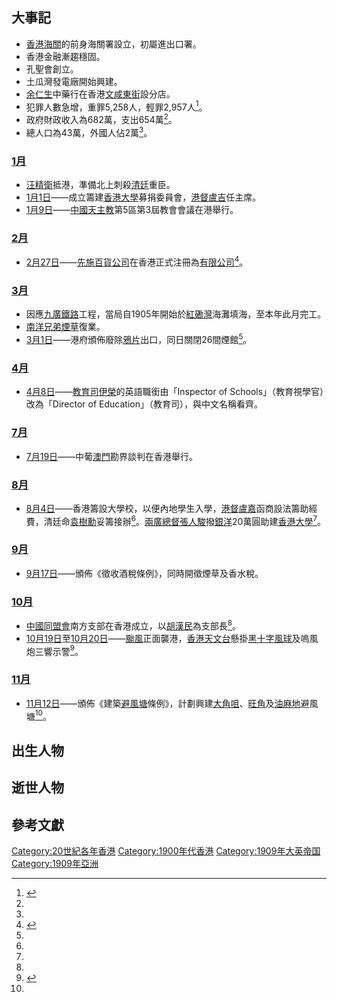 {{HKYearTOC|1909}}
{{NoteUTC+8}}
{{C20YearInTopic|1909年}}
{{香港歷史}}

==大事記==
*[[香港海關|香港海關]]的前身海關署設立，初屬進出口署。
*香港金融漸趨穩固。
*孔聖會創立。
*土瓜灣發電廠開始興建。
*[[余仁生|余仁生]]中藥行在香港[[文咸東街|文咸東街]]設分店。
*犯罪人數急增，重罪5,258人，輕罪2,957人<ref name="香港6000年">{{cite book |authors=湯開建 蕭國健 陳佳榮 |year=1998年 |title=《香港6000年（遠古－1997）》 |page=頁326 |publisher=麒麟書業有限公司 |isbn=9622321232}}{{zh-hant}}</ref>。
*政府財政收入為682萬，支出654萬<ref name="香港6000年"/>。
*總人口為43萬，外國人佔2萬<ref name="香港6000年"/>。

===[[1月|1月]]===
*[[汪精衛|汪精衛]]抵港，準備北上刺殺[[清廷|清廷]]重臣。
*[[1月1日|1月1日]]——成立籌建[[香港大學|香港大學]]募捐委員會，[[港督|港督]][[盧吉|盧吉]]任主席。
*[[1月9日|1月9日]]——[[中國天主教|中國天主教]]第5區第3屆教會會議在港舉行。

===[[2月|2月]]===
*[[2月27日|2月27日]]——[[先施百貨公司|先施百貨公司]]在香港正式注冊為[[有限公司|有限公司]]<ref name="民">{{cite book |editors=[[李新_(1918年)|李新]]總主編，中國社會科學院近代史研究所[[中華民國史|中華民國史]]研究室，韓信夫、姜克夫主編 |title=《中華民國史大事記》 |location=北京 |publisher=[[中華書局|中華書局]] |year=2011 |isbn=9787101079982 }}</ref>{{rp|141}}。

===[[3月|3月]]===
*因應[[九廣鐵路|九廣鐵路]]工程，當局自1905年開始於[[紅磡灣|紅磡灣]]海灘填海，至本年此月完工。
*[[南洋兄弟煙草|南洋兄弟煙草]]復業。
*[[3月1日|3月1日]]——港府頒佈廢除[[鴉片|鴉片]]出口，同日關閉26間煙館<ref name="香港6000年"/>。

===[[4月|4月]]===
*[[4月8日|4月8日]]——[[教育司|教育司]][[伊榮|伊榮]]的英語職銜由「Inspector of Schools」（教育視學官）改為「Director of Education」（教育司），與中文名稱看齊。

===[[7月|7月]]===
*[[7月19日|7月19日]]——中葡[[澳門|澳門]]勘界談判在香港舉行。

===[[8月|8月]]===
*[[8月4日|8月4日]]——香港籌設大學校，以便內地學生入學，[[港督|港督]][[盧嘉|盧嘉]]函商設法籌助經費，清廷命[[袁樹勳|袁樹勳]]妥籌接辦<ref name="民"/>{{rp|152}}。[[兩廣總督|兩廣總督]][[張人駿|張人駿]]撥[[銀洋|銀洋]]20萬圓助建[[香港大學|香港大學]]<ref name="香港6000年"/>。

===[[9月|9月]]===
*[[9月17日|9月17日]]——頒佈《徵收酒稅條例》，同時開徵煙草及香水稅。

===[[10月|10月]]===
*[[中國同盟會|中國同盟會]]南方支部在香港成立，以[[胡漢民|胡漢民]]為支部長<ref name="民"/>{{rp|161}}。
*[[10月19日|10月19日]]至[[10月20日|10月20日]]——[[颱風|颱風]]正面襲港，[[香港天文台|香港天文台]]懸掛[[十號颶風信號|黑十字風球]]及嗚風炮三響示警<ref>{{cite news | title=THE TYPHOON. COMPARATIVELY LITTLE DAMAGE. TIMELY WARNINGS PREPARE RESIDENTS. |publisher=[[孖剌西報|孖剌西報]]第2頁 |date=1909-10-20 }}{{en}}</ref>。

===[[11月|11月]]===
*[[11月12日|11月12日]]——頒佈《建築[[避風塘|避風塘]]條例》，計劃興建[[大角咀|大角咀]]、[[旺角|旺角]]及[[油麻地|油麻地]]避風塘<ref name="香港6000年"/>。

==出生人物==


==逝世人物==


==參考文獻==
{{reflist}}

[[Category:20世紀各年香港|Category:20世紀各年香港]]
[[Category:1900年代香港|Category:1900年代香港]]
[[Category:1909年大英帝国|Category:1909年大英帝国]]
[[Category:1909年亞洲|Category:1909年亞洲]]